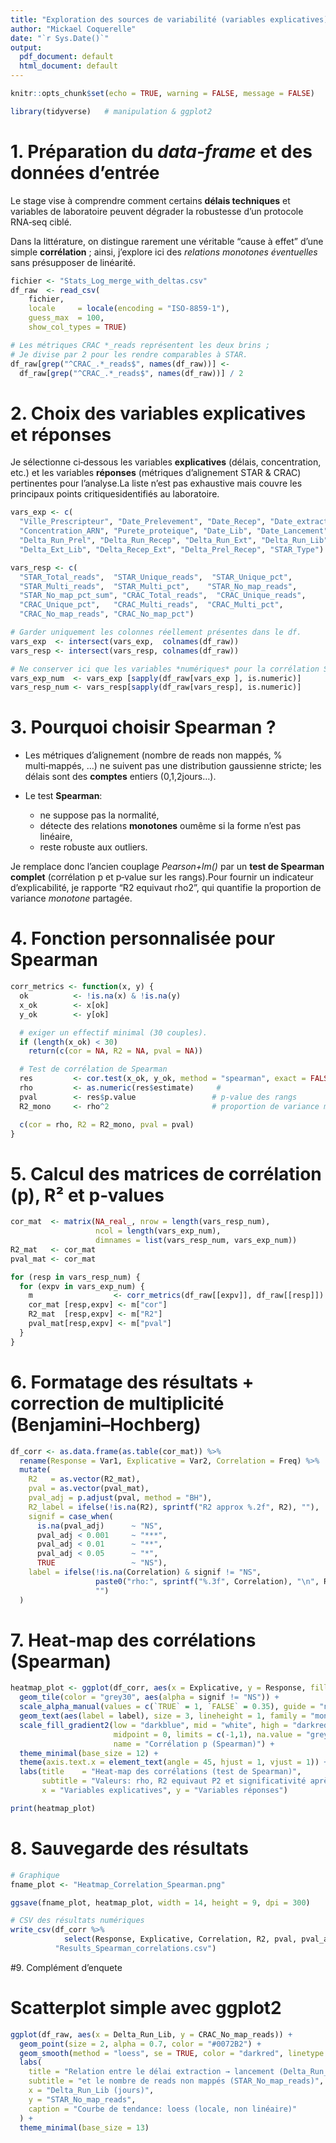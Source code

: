 ```yaml
---
title: "Exploration des sources de variabilité (variables explicatives) qui influencent la qualité des Runs RNA‑seq (variables réponses) Approche Spearman"
author: "Mickael Coquerelle"
date: "`r Sys.Date()`"
output:
  pdf_document: default
  html_document: default
---
```


```r
knitr::opts_chunk$set(echo = TRUE, warning = FALSE, message = FALSE)
```

```r
library(tidyverse)   # manipulation & ggplot2
```
# 1. Préparation du *data‑frame* et des données d’entrée

Le stage vise à comprendre comment certains **délais techniques** et variables de laboratoire
peuvent dégrader la robustesse d’un protocole RNA‑seq ciblé.

Dans la littérature, on distingue rarement une véritable "cause à effet" d’une simple **corrélation** ;
ainsi, j’explore ici des *relations monotones éventuelles* sans présupposer de linéarité.

```r
fichier <- "Stats_Log_merge_with_deltas.csv"
df_raw  <- read_csv(
    fichier,
    locale     = locale(encoding = "ISO-8859-1"),
    guess_max  = 100,
    show_col_types = TRUE)

# Les métriques CRAC *_reads représentent les deux brins ;
# Je divise par 2 pour les rendre comparables à STAR.
df_raw[grep("^CRAC_.*_reads$", names(df_raw))] <-
  df_raw[grep("^CRAC_.*_reads$", names(df_raw))] / 2
```

# 2. Choix des variables explicatives et réponses

Je sélectionne ci‑dessous les variables **explicatives** (délais, concentration, etc.)
et les variables **réponses** (métriques d’alignement STAR & CRAC) pertinentes pour
l’analyse.La liste n’est pas exhaustive mais couvre les principaux points critiquesidentifiés au laboratoire.

```r
vars_exp <- c(
  "Ville_Prescripteur", "Date_Prelevement", "Date_Recep", "Date_extraction",
  "Concentration_ARN", "Purete_proteique", "Date_Lib", "Date_Lancement",
  "Delta_Run_Prel", "Delta_Run_Recep", "Delta_Run_Ext", "Delta_Run_Lib",
  "Delta_Ext_Lib", "Delta_Recep_Ext", "Delta_Prel_Recep", "STAR_Type")

vars_resp <- c(
  "STAR_Total_reads",  "STAR_Unique_reads",  "STAR_Unique_pct",
  "STAR_Multi_reads",  "STAR_Multi_pct",    "STAR_No_map_reads",
  "STAR_No_map_pct_sum", "CRAC_Total_reads",  "CRAC_Unique_reads",
  "CRAC_Unique_pct",   "CRAC_Multi_reads",  "CRAC_Multi_pct",
  "CRAC_No_map_reads", "CRAC_No_map_pct")

# Garder uniquement les colonnes réellement présentes dans le df.
vars_exp  <- intersect(vars_exp,  colnames(df_raw))
vars_resp <- intersect(vars_resp, colnames(df_raw))

# Ne conserver ici que les variables *numériques* pour la corrélation Spearman.
vars_exp_num  <- vars_exp [sapply(df_raw[vars_exp ], is.numeric)]
vars_resp_num <- vars_resp[sapply(df_raw[vars_resp], is.numeric)]
```

# 3. Pourquoi choisir **Spearman** ?

* Les métriques d’alignement (nombre de reads non mappés, % multi‑mappés, …) ne suivent
  pas une distribution gaussienne stricte; les délais sont des **comptes** entiers (0,1,2jours…).
* Le test **Spearman**:

  * ne suppose pas la normalité,
  * détecte des relations **monotones** oumême si la forme n’est pas linéaire,
  * reste robuste aux outliers.

Je remplace donc l’ancien couplage *Pearson+lm()* par un **test de Spearman complet**
(corrélation p et p‑value sur les rangs).Pour fournir un indicateur d’explicabilité, je
rapporte "R2 equivaut rho2", qui quantifie la proportion de variance *monotone* partagée.

# 4. Fonction personnalisée pour Spearman

```r
corr_metrics <- function(x, y) {
  ok          <- !is.na(x) & !is.na(y)
  x_ok        <- x[ok]
  y_ok        <- y[ok]

  # exiger un effectif minimal (30 couples).
  if (length(x_ok) < 30)
    return(c(cor = NA, R2 = NA, pval = NA))

  # Test de corrélation de Spearman 
  res         <- cor.test(x_ok, y_ok, method = "spearman", exact = FALSE)
  rho         <- as.numeric(res$estimate)     # 
  pval        <- res$p.value                 # p‑value des rangs
  R2_mono     <- rho^2                       # proportion de variance monotone

  c(cor = rho, R2 = R2_mono, pval = pval)
}
```

# 5. Calcul des matrices de corrélation (p), R² et p‑values

```r
cor_mat  <- matrix(NA_real_, nrow = length(vars_resp_num),
                   ncol = length(vars_exp_num),
                   dimnames = list(vars_resp_num, vars_exp_num))
R2_mat   <- cor_mat
pval_mat <- cor_mat

for (resp in vars_resp_num) {
  for (expv in vars_exp_num) {
    m                  <- corr_metrics(df_raw[[expv]], df_raw[[resp]])
    cor_mat [resp,expv] <- m["cor"]
    R2_mat  [resp,expv] <- m["R2"]
    pval_mat[resp,expv] <- m["pval"]
  }
}
```

# 6. Formatage des résultats + correction de multiplicité (Benjamini–Hochberg)

```r
df_corr <- as.data.frame(as.table(cor_mat)) %>%
  rename(Response = Var1, Explicative = Var2, Correlation = Freq) %>%
  mutate(
    R2   = as.vector(R2_mat),
    pval = as.vector(pval_mat),
    pval_adj = p.adjust(pval, method = "BH"),   
    R2_label = ifelse(!is.na(R2), sprintf("R2 approx %.2f", R2), ""),
    signif = case_when(
      is.na(pval_adj)      ~ "NS",
      pval_adj < 0.001     ~ "***",
      pval_adj < 0.01      ~ "**",
      pval_adj < 0.05      ~ "*",
      TRUE                 ~ "NS"),
    label = ifelse(!is.na(Correlation) & signif != "NS",
                   paste0("rho:", sprintf("%.3f", Correlation), "\n", R2_label, "\n", signif),
                   "")
  )
```

# 7. Heat‑map des corrélations (Spearman)

```r
heatmap_plot <- ggplot(df_corr, aes(x = Explicative, y = Response, fill = Correlation)) +
  geom_tile(color = "grey30", aes(alpha = signif != "NS")) +
  scale_alpha_manual(values = c(`TRUE` = 1, `FALSE` = 0.35), guide = "none") +
  geom_text(aes(label = label), size = 3, lineheight = 1, family = "mono") +
  scale_fill_gradient2(low = "darkblue", mid = "white", high = "darkred",
                       midpoint = 0, limits = c(-1,1), na.value = "grey90",
                       name = "Corrélation p (Spearman)") +
  theme_minimal(base_size = 12) +
  theme(axis.text.x = element_text(angle = 45, hjust = 1, vjust = 1)) +
  labs(title    = "Heat‑map des corrélations (test de Spearman)",
       subtitle = "Valeurs: rho, R2 equivaut P2 et significativité après BH (* p<0.05)",
       x = "Variables explicatives", y = "Variables réponses")

print(heatmap_plot)
```

# 8. Sauvegarde des résultats

```r
# Graphique
fname_plot <- "Heatmap_Correlation_Spearman.png"

ggsave(fname_plot, heatmap_plot, width = 14, height = 9, dpi = 300)

# CSV des résultats numériques
write_csv(df_corr %>%
            select(Response, Explicative, Correlation, R2, pval, pval_adj, signif),
          "Results_Spearman_correlations.csv")
```

#9. Complément d'enquete

# Scatterplot simple avec ggplot2
```r
ggplot(df_raw, aes(x = Delta_Run_Lib, y = CRAC_No_map_reads)) +
  geom_point(size = 2, alpha = 0.7, color = "#0072B2") +
  geom_smooth(method = "loess", se = TRUE, color = "darkred", linetype = "solid") +
  labs(
    title = "Relation entre le délai extraction → lancement (Delta_Run_Lib)",
    subtitle = "et le nombre de reads non mappés (STAR_No_map_reads)",
    x = "Delta_Run_Lib (jours)",
    y = "STAR_No_map_reads",
    caption = "Courbe de tendance: loess (locale, non linéaire)"
  ) +
  theme_minimal(base_size = 13)
```